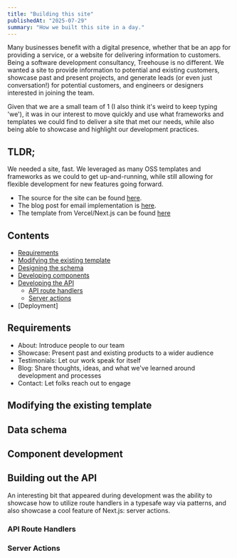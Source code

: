```yaml
---
title: "Building this site"
publishedAt: "2025-07-29"
summary: "How we built this site in a day."
---
```


Many businesses benefit with a digital presence, whether that be an app for providing a service, or a website for delivering information to customers.
Being a software development consultancy, Treehouse is no different. We wanted a site to provide information to potential and existing customers, showcase
past and present projects, and generate leads (or even just conversation!) for potential customers, and engineers or designers interested in joining the team.

Given that we are a small team of 1 (I also think it's weird to keep typing 'we'), it was in our interest to move quickly and use what frameworks and
templates we could find to deliver a site that met our needs, while also being able to showcase and highlight our development practices.

## TLDR;

We needed a site, fast. We leveraged as many OSS templates and frameworks as we could to get up-and-running, while still allowing for flexible development
for new features going forward.

- The source for the site can be found [here](some-link).
- The blog post for email implementation is [here](https://medium.com/@abilsavio/email-contact-form-using-nextjs-app-router-60c29fe70644).
- The template from Vercel/Next.js can be found [here](https://vercel.com/templates/portfolio/nextjs-portfolio)

## Contents

- [Requirements](#requirements)
- [Modifying the existing template](#modifying)
- [Designing the schema](#designing)
- [Developing components](#developing-ui)
- [Developing the API](#developing-api)
  - [API route handlers](#route-handlers)
  - [Server actions](#server-actions)
- [Deployment]

## <span id="requirements">Requirements</span>

- About: Introduce people to our team
- Showcase: Present past and existing products to a wider audience
- Testimonials: Let our work speak for itself
- Blog: Share thoughts, ideas, and what we've learned around development and processes
- Contact: Let folks reach out to engage

## <span id="modifying">Modifying the existing template</span>

## <span id="designing">Data schema</span>

## <span id="developing-ui">Component development</span>

## <span id="developing-api">Building out the API</span>

An interesting bit that appeared during development was the ability to showcase how to utilize
route handlers in a typesafe way via patterns, and also showcase a cool feature of Next.js: server actions.

### <span id="route-handlers">API Route Handlers</span>

### <span id="server-actions">Server Actions</span>
